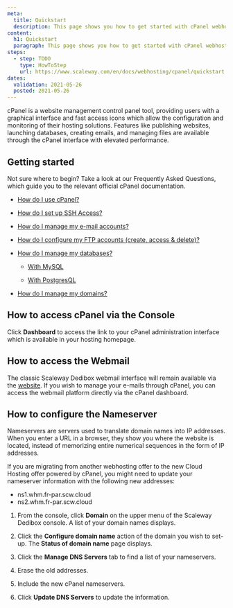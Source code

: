 ```yaml
---
meta:
  title: Quickstart
  description: This page shows you how to get started with cPanel webhosting.
content:
  h1: Quickstart
  paragraph: This page shows you how to get started with cPanel webhosting.
steps:
  - step: TODO
    type: HowToStep
    url: https://www.scaleway.com/en/docs/webhosting/cpanel/quickstart
dates:
  validation: 2021-05-26
  posted: 2021-05-26
---
```

cPanel is a website management control panel tool, providing users with a graphical interface and fast access icons which allow the configuration and monitoring of their hosting solutions. Features like publishing websites, launching databases, creating emails, and managing files are available through the cPanel interface with elevated performance.

## Getting started

Not sure where to begin? Take a look at our Frequently Asked Questions, which guide you to the relevant official cPanel documentation.

* [How do I use cPanel?](https://docs.cpanel.net/cpanel/the-cpanel-interface/the-cpanel-interface/)

* [How do I set up SSH Access?](https://docs.cpanel.net/cpanel/security/ssh-access/)

* [How do I manage my e-mail accounts?](https://docs.cpanel.net/cpanel/email/email-accounts/#overview)

* [How do I configure my FTP accounts (create, access & delete)?](https://docs.cpanel.net/cpanel/files/ftp-accounts/)

* [How do I manage my databases?](https://docs.cpanel.net/cpanel/databases/)

    *  [With MySQL](https://docs.cpanel.net/cpanel/databases/mysql-databases/)

    *  [With PostgresQL](https://docs.cpanel.net/cpanel/databases/postgresql-databases/)

* [How do I manage my domains?](https://docs.cpanel.net/cpanel/domains/domains/)

## How to access cPanel via the Console 

Click **Dashboard** to access the link to your cPanel administration interface which is available in your hosting homepage.

<Lightbox src="scaleway_hosting1.png" alt="" />
<Lightbox src="scaleway_hosting2.png" alt="" />
<Lightbox src="scaleway_dashboard_cpanel.png" alt="" />

## How to access the Webmail 

The classic Scaleway Dedibox webmail interface will remain available via the [website](https://webmail.online.net). If you wish to manage your e-mails through cPanel, you can access the webmail platform directly via the cPanel dashboard.

## How to configure the Nameserver

Nameservers are servers used to translate domain names into IP addresses. When you enter a URL in a browser, they show you where the website is located, instead of memorizing entire numerical sequences in the form of IP addresses.

<Message type="important">

If you are migrating from another webhosting offer to the new Cloud Hosting offer powered by cPanel, you might need to update your nameserver information with the following new addresses:

* ns1.whm.fr-par.scw.cloud
* ns2.whm.fr-par.scw.cloud

</Message>

1. From the console, click **Domain** on the upper menu of the Scaleway Dedibox console. A list of your domain names displays. 

    <Lightbox src="scaleway_domain_cpanel1.png" alt="" />

2. Click the **Configure domain name** action of the domain you wish to set-up. The **Status of domain name** page displays. 

    <Lightbox src="scaleway_list_of_domains.png" alt="" />
    <Lightbox src="scaleway_status_of_domain_names.png" alt="" />

3. Click the **Manage DNS Servers** tab to find a list of your nameservers. 
4. Erase the old addresses. 
5. Include the new cPanel nameservers.
6. Click **Update DNS Servers** to update the information.

